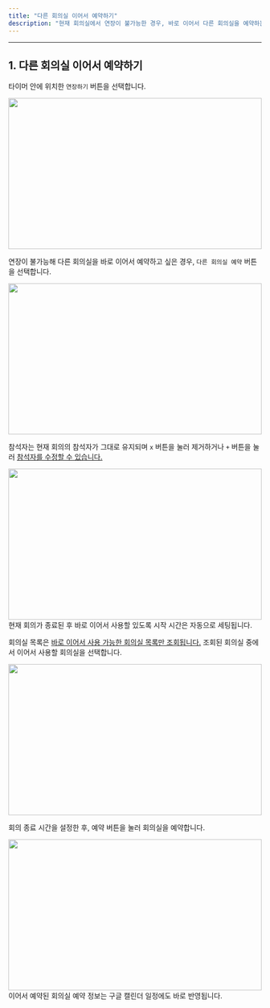 ```yaml
---
title: "다른 회의실 이어서 예약하기"
description: "현재 회의실에서 연장이 불가능한 경우, 바로 이어서 다른 회의실을 예약하는 방법입니다"
---
```


---

## 1. 다른 회의실 이어서 예약하기

타이머 안에 위치한 `연장하기` 버튼을 선택합니다.
<Frame>
    <img src="/images/tablet/meeting-extend/book-diff-room/img1.png" width="100%" height="300" />
</Frame>

<br />

연장이 불가능해 다른 회의실을 바로 이어서 예약하고 싶은 경우, `다른 회의실 예약` 버튼을 선택합니다.
<Frame>
    <img src="/images/tablet/meeting-extend/book-diff-room/img2.png" width="100%" height="300" />
</Frame>

<br />

참석자는 현재 회의의 참석자가 그대로 유지되며 `x` 버튼을 눌러 제거하거나 `+` 버튼을 눌러 <u>참석자를 수정할 수 있습니다.</u>
<Frame>
    <img src="/images/tablet/meeting-extend/book-diff-room/img3.png" width="100%" height="300" />
</Frame>
<br />
<Info>
    현재 회의가 종료된 후 바로 이어서 사용할 있도록 시작 시간은 자동으로 세팅됩니다.
</Info>

<br />

회의실 목록은 <u>바로 이어서 사용 가능한 회의실 목록만 조회됩니다.</u> 조회된 회의실 중에서 이어서 사용할 회의실을 선택합니다.
<Frame>
    <img src="/images/tablet/meeting-extend/book-diff-room/img4.png" width="100%" height="300" />
</Frame>

<br />

회의 종료 시간을 설정한 후, 예약 버튼을 눌러 회의실을 예약합니다.
<Frame>
    <img src="/images/tablet/meeting-extend/book-diff-room/img5.png" width="100%" height="300" />
</Frame>
<Info>
    이어서 예약된 회의실 예약 정보는 구글 캘린더 일정에도 바로 반영됩니다.
</Info>